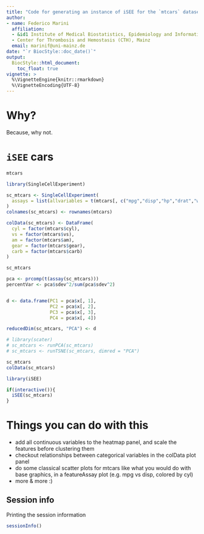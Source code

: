 ```yaml
---
title: "Code for generating an instance of iSEE for the `mtcars` dataset"
author:
- name: Federico Marini
  affiliation: 
  - &id1 Institute of Medical Biostatistics, Epidemiology and Informatics (IMBEI), Mainz
  - Center for Thrombosis and Hemostasis (CTH), Mainz
  email: marinif@uni-mainz.de
date: "`r BiocStyle::doc_date()`"
output: 
  BiocStyle::html_document:
    toc_float: true
vignette: >
  %\VignetteEngine{knitr::rmarkdown}
  %\VignetteEncoding{UTF-8}
---
```


# Why?

Because, why not.

# `iSEE` cars

```r
mtcars

library(SingleCellExperiment)

sc_mtcars <- SingleCellExperiment(
  assays = list(allvariables = t(mtcars[, c("mpg","disp","hp","drat","wt")]))
)
colnames(sc_mtcars) <- rownames(mtcars)

colData(sc_mtcars) <- DataFrame(
  cyl = factor(mtcars$cyl),
  vs = factor(mtcars$vs),
  am = factor(mtcars$am),
  gear = factor(mtcars$gear),
  carb = factor(mtcars$carb)
)

sc_mtcars

pca <- prcomp(t(assay(sc_mtcars)))
percentVar <- pca$sdev^2/sum(pca$sdev^2)


d <- data.frame(PC1 = pca$x[, 1],
                PC2 = pca$x[, 2],
                PC3 = pca$x[, 3],
                PC4 = pca$x[, 4])

reducedDim(sc_mtcars, "PCA") <- d

# library(scater)
# sc_mtcars <- runPCA(sc_mtcars)
# sc_mtcars <- runTSNE(sc_mtcars, dimred = "PCA")

sc_mtcars
colData(sc_mtcars)
```

```r
library(iSEE)

if(interactive()){
  iSEE(sc_mtcars)
}
```

# Things you can do with this

- add all continuous variables to the heatmap panel, and scale the features before clustering them
- checkout relationships between categorical variables in the colData plot panel
- do some classical scatter plots for mtcars like what you would do with base graphics, in a featureAssay plot (e.g. mpg vs disp, colored by cyl)
- more & more :)

## Session info {-}

Printing the session information

```r
sessionInfo()
```

